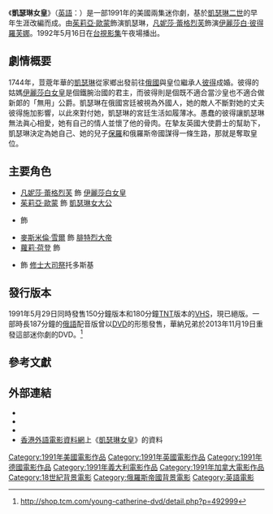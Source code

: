 {{noteTA
|T=zh-tw:凱瑟琳女皇;zh-hk:俄宮情怨;zh-cn:叶卡捷琳娜女皇;
|G1=Movie
|G2=Show
|1=zh-tw:凱瑟琳女皇;zh-hk:俄宮情怨;zh-cn:叶卡捷琳娜女皇;
|2=zh-tw:凡妮莎·蕾格烈芙;zh-hk:雲尼莎·韋姬芙;zh-cn:瓦妮莎·雷德格瑞夫;
}}

{{Infobox film
| name           = 凱瑟琳女皇
|original_name  = {{lang|en|''Young Catherine''}}
| image          = Young Catherine (VHS cover).jpg
| image size     =
| caption        = [[VHS|VHS]]封面
| director       = [[麥可·安德森|麥可·安德森]]
| producer       =
| writer         = {{tsl|en|Chris Bryant (writer)|克里斯·布萊恩特 (編劇)|克里斯·布萊恩特}}
| narrator       =
| starring       = [[凡妮莎·蕾格烈芙|凡妮莎·蕾格烈芙]]<br />[[茱莉亞·歐蒙|茱莉亞·歐蒙]]
| music          =
| cinematography = Ernest Day
| editing        =
| distributor    =
| released       = {{flagicon|USA}}{{Film date|1991|02|17}}<br />{{flagicon|British Hong Kong}}1993年
| runtime        = 150[[分鐘|分鐘]]；<br>180[[分鐘|分鐘]] ([[特納電視網|TNT]])
| country        = {{USA}}<br />{{UK}}<br />{{CAN}}<br />{{DEU}}<br />{{ITA}}<br />{{URS}}
| language       = [[英語|英語]]
| budget         =
| gross          =
| followed_by   =
| tw_name       = 凱瑟琳女皇
| hk_name       = 俄宮情怨
| cn_name       = 叶卡捷琳娜女皇
}}
{{Portal box|電影|美國|俄羅斯}}

《'''凱瑟琳女皇'''》（[[英語|英語]]：{{lang|en|''Young Catherine''}}）是一部1991年的美國兩集迷你劇，基於[[凱瑟琳二世|凱瑟琳二世]]的早年生涯改編而成。由[[茱莉亞·歐蒙|茱莉亞·歐蒙]]飾演凱瑟琳，[[凡妮莎·蕾格烈芙|凡妮莎·蕾格烈芙]]飾演[[伊麗莎白·彼得羅芙娜|伊麗莎白·彼得羅芙娜]]。1992年5月16日在[[台視影集|台視影集]]午夜場播出。

==劇情概要==
1744年，荳蔲年華的[[凱瑟琳二世|凱瑟琳]]從家鄉出發前往[[俄羅斯帝國|俄國]]與皇位繼承人[[彼得三世_(俄國)|彼得]]成婚。彼得的姑媽[[伊麗莎白·彼得羅芙娜|伊麗莎白女皇]]是個鐵腕治國的君主，而彼得則是個既不適合當沙皇也不適合做新郞的「無用」公爵。凱瑟琳在俄國宮廷被視為外國人，她的敵人不斷對她的丈夫彼得施加影響，以此來對付她，凱瑟琳的宮廷生活如履薄冰。愚蠢的彼得讓凱瑟琳無法眞心相愛，她有自己的情人並懷了他的骨肉。在摯友英國大使{{tsl|en|Charles Hanbury Williams|查爾斯·漢璧禮·威廉士}}爵士的幫助下，凱瑟琳決定為她自己、她的兒子[[保羅一世_(俄羅斯)|保羅]]和俄羅斯帝國謀得一條生路，那就是奪取皇位。

==主要角色==
*[[凡妮莎·蕾格烈芙|凡妮莎·蕾格烈芙]] 飾 [[伊麗莎白·彼得羅芙娜|伊麗莎白女皇]]
*[[茱莉亞·歐蒙|茱莉亞·歐蒙]] 飾 [[凱瑟琳二世|凱瑟琳女大公]]
*{{tsl|en|Mark Frankel|馬克·法蘭科}} 飾 {{tsl|en|Grigory Orlov|格利哥里·奧洛夫}}
*[[麥斯米倫·雪爾|麥斯米倫·雪爾]] 飾 [[腓特烈大帝|腓特烈大帝]]
*[[蘿莉·荷登|蘿莉·荷登]] 飾 {{tsl|en|Yekaterina Vorontsova-Dashkova|凱瑟琳·達許可娃}}
*{{tsl|en|John Shrapnel|約翰·夏普內}} 飾 [[聖職者#基督宗教|修士大司祭]]托多斯基

==發行版本==
1991年5月29日同時發售150分鐘版本和180分鐘[[特納電視網|TNT]]版本的[[VHS|VHS]]，現已絕版。一部時長187分鐘的[[俄語|俄語]]配音版曾以[[DVD|DVD]]的形態發售，華納兄弟於2013年11月19日重發這部迷你劇的DVD。<ref>http://shop.tcm.com/young-catherine-dvd/detail.php?p=492999{{dead link|date=2017年11月 |bot=InternetArchiveBot |fix-attempted=yes }}</ref>

==參考文獻==
{{Reflist}}

==外部連結==
* {{IMDb title|0103311|凱瑟琳女皇}}
* {{Amg movie|55963|凱瑟琳女皇}}
* {{Rotten-tomatoes|young_catherine|凱瑟琳女皇}}
* [[香港外語電影資料網|香港外語電影資料網]]上《[http://playitagain.info/site/1993/young-catherine-tv/ 凱瑟琳女皇]》的資料 {{zh-hk}}

[[Category:1991年美國電影作品|Category:1991年美國電影作品]]
[[Category:1991年英國電影作品|Category:1991年英國電影作品]]
[[Category:1991年德國電影作品|Category:1991年德國電影作品]]
[[Category:1991年義大利電影作品|Category:1991年義大利電影作品]]
[[Category:1991年加拿大電影作品|Category:1991年加拿大電影作品]]
[[Category:18世紀背景電影|Category:18世紀背景電影]]
[[Category:俄羅斯帝國背景電影|Category:俄羅斯帝國背景電影]]
[[Category:英語電影|Category:英語電影]]